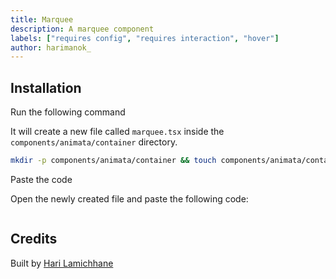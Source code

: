 ```yaml
---
title: Marquee
description: A marquee component
labels: ["requires config", "requires interaction", "hover"]
author: harimanok_
---
```


<ComponentPreview name="container-marquee--docs" />

## Installation

<Steps>
<Step>Run the following command</Step>

It will create a new file called `marquee.tsx` inside the `components/animata/container` directory.

```bash
mkdir -p components/animata/container && touch components/animata/container/marquee.tsx
```

<Step>Paste the code</Step>

Open the newly created file and paste the following code:

```jsx file=<rootDir>/animata/container/marquee.tsx

```

</Steps>

## Credits

Built by [Hari Lamichhane](https://github.com/hari)
